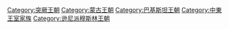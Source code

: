 [[Category:突厥王朝|Category:突厥王朝]]
[[Category:蒙古王朝|Category:蒙古王朝]]
[[Category:巴基斯坦王朝|Category:巴基斯坦王朝]]
[[Category:中東王室家族|Category:中東王室家族]]
[[Category:逊尼派穆斯林王朝|Category:逊尼派穆斯林王朝]]